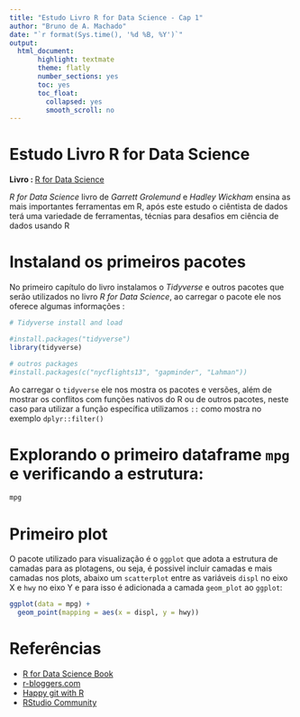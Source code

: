 ```yaml
---
title: "Estudo Livro R for Data Science - Cap 1"
author: "Bruno de A. Machado"
date: "`r format(Sys.time(), '%d %B, %Y')`"
output:
  html_document: 
       highlight: textmate
       theme: flatly
       number_sections: yes
       toc: yes
       toc_float:
         collapsed: yes
         smooth_scroll: no
---
```

# Estudo Livro R for Data Science

**Livro : **[R for Data Science](https://r4ds.had.co.nz/index.html)


*R for Data Science* livro de *Garrett Grolemund* e *Hadley Wickham* ensina as mais importantes ferramentas em R, após este estudo o ciêntista de dados terá uma variedade de ferramentas, técnias para desafios em ciência de dados usando R   


# Instaland os primeiros pacotes

No primeiro capítulo do livro instalamos o *Tidyverse* e outros pacotes que serão utilizados no livro *R for Data Science*, ao carregar o pacote ele nos oferece algumas informações : 

```r
# Tidyverse install and load

#install.packages("tidyverse")
library(tidyverse)

# outros packages
#install.packages(c("nycflights13", "gapminder", "Lahman"))
```

Ao carregar o `tidyverse` ele nos mostra os pacotes e versões, além de mostrar os conflitos com funções nativos do R ou de outros pacotes, neste caso para utilizar a função específica utilizamos `::` como mostra no exemplo `dplyr::filter()`

# Explorando o primeiro dataframe `mpg` e verificando a estrutura:

```r
mpg
```


# Primeiro plot

O pacote utilizado para visualização é o `ggplot` que adota a estrutura de camadas para as plotagens, ou seja, é possivel incluir camadas e mais camadas nos plots, abaixo um `scatterplot` entre as variáveis `displ` no eixo X e `hwy` no eixo Y e para isso é adicionada a camada `geom_plot` ao `ggplot`: 

```r
ggplot(data = mpg) + 
  geom_point(mapping = aes(x = displ, y = hwy))
```

# Referências
* [R for Data Science Book](https://r4ds.had.co.nz/data-visualisation.html)
* [r-bloggers.com](http://www.r-bloggers.com)
* [Happy git with R](https://happygitwithr.com/rstudio-git-github.html)
* [RStudio Community](https://community.rstudio.com/)


